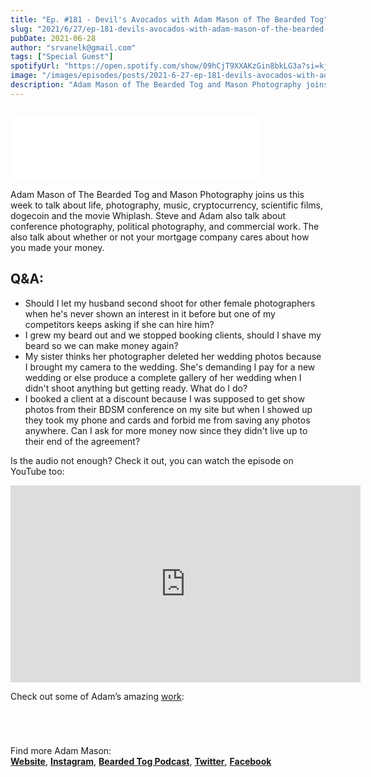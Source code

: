 ```yaml
---
title: "Ep. #181 - Devil's Avocados with Adam Mason of The Bearded Tog"
slug: "2021/6/27/ep-181-devils-avocados-with-adam-mason-of-the-bearded-tog"
pubDate: 2021-06-28
author: "srvanelk@gmail.com"
tags: ["Special Guest"]
spotifyUrl: "https://open.spotify.com/show/09hCjT9XXAKzGin8bkLG3a?si=kjRZvQ1JTb6Ov3HVzSSlWA"
image: "/images/episodes/posts/2021-6-27-ep-181-devils-avocados-with-adam-mason-of-the-bearded-tog/adam-mason-6.webp"
description: "Adam Mason of The Bearded Tog and Mason Photography joins us this week to talk about life, photography, music, cryptocurrency, scientific films, dogecoin and the movie Whiplash. Steve and Adam also talk about conference photography, political photography, and commercial work. The also talk about whether or not your mortgage company cares about how you made your money."
---
```


<figure>
  <img src="/images/episodes/posts/2021-6-27-ep-181-devils-avocados-with-adam-mason-of-the-bearded-tog/adam-mason-6.webp" alt="" />
</figure>
<iframe class="embedly-embed" src="//cdn.embedly.com/widgets/media.html?src=https%3A%2F%2Fanchor.fm%2Fweddingphotohangover%2Fembed%2Fepisodes%2FEp--181---Devils-Avocados-with-Adam-Mason-of-The-Bearded-Tog-e13i5nu&display_name=Anchor+FM+Inc.&url=https%3A%2F%2Fanchor.fm%2Fweddingphotohangover%2Fepisodes%2FEp--181---Devils-Avocados-with-Adam-Mason-of-The-Bearded-Tog-e13i5nu&image=https%3A%2F%2Fd3t3ozftmdmh3i.cloudfront.net%2Fproduction%2Fpodcast_uploaded_episode400%2F805714%2F805714-1624840691070-a071e5c4a7a14.jpg&key=61d05c9d54e8455ea7a9677c366be814&type=text%2Fhtml&schema=anchor" width="400" height="102" scrolling="no" title="Anchor FM Inc. embed" frameborder="0" allow="autoplay; fullscreen" allowfullscreen="true"></iframe>

Adam Mason of The Bearded Tog and Mason Photography joins us this week to talk about life, photography, music, cryptocurrency, scientific films, dogecoin and the movie Whiplash. Steve and Adam also talk about conference photography, political photography, and commercial work. The also talk about whether or not your mortgage company cares about how you made your money.

## Q&A:
- Should I let my husband second shoot for other female photographers when he's never shown an interest in it before but one of my competitors keeps asking if she can hire him? 
- I grew my beard out and we stopped booking clients, should I shave my beard so we can make money again? 
- My sister thinks her photographer deleted her wedding photos because I brought my camera to the wedding. She's demanding I pay for a new wedding or else produce a complete gallery of her wedding when I didn't shoot anything but getting ready. What do I do? 
- I booked a client at a discount because I was supposed to get show photos from their BDSM conference on my site but when I showed up they took my phone and cards and forbid me from saving any photos anywhere. Can I ask for more money now since they didn't live up to their end of the agreement?

Is the audio not enough? Check it out, you can watch the episode on YouTube too:
<iframe width="560" height="315" src="https://www.youtube.com/embed/MnfhK5TUfBw?si=SKbUJoVhDof5tw5j" title="YouTube video player" frameborder="0" allow="accelerometer; autoplay; clipboard-write; encrypted-media; gyroscope; picture-in-picture; web-share" referrerpolicy="strict-origin-when-cross-origin" allowfullscreen></iframe>

Check out some of Adam’s amazing [work](https://adammason.com/social):

<figure>
  <img src="/images/episodes/posts/2021-6-27-ep-181-devils-avocados-with-adam-mason-of-the-bearded-tog/glen-ech-park-wedding-23.webp" alt="" />
</figure>
<figure>
  <img src="/images/episodes/posts/2021-6-27-ep-181-devils-avocados-with-adam-mason-of-the-bearded-tog/kirsti-nora-engagement-photo-by-mason-photography-89.webp" alt="" />
</figure>
<figure>
  <img src="/images/episodes/posts/2021-6-27-ep-181-devils-avocados-with-adam-mason-of-the-bearded-tog/national-portrait-gallery-dc-wedding-photos-2.webp" alt="" />
</figure>
<figure>
  <img src="/images/episodes/posts/2021-6-27-ep-181-devils-avocados-with-adam-mason-of-the-bearded-tog/nautical-engagement-session-mystic-connecticut-20.webp" alt="" />
</figure>

Find more Adam Mason:  
[**Website**](https://adammason.com/), [**Instagram**](https://www.instagram.com/masonphotography/), [**Bearded Tog Podcast**](https://adammason.com/podcast/), [**Twitter**](https://twitter.com/adammasonx), [**Facebook**](https://www.facebook.com/adammasonphotography/)
